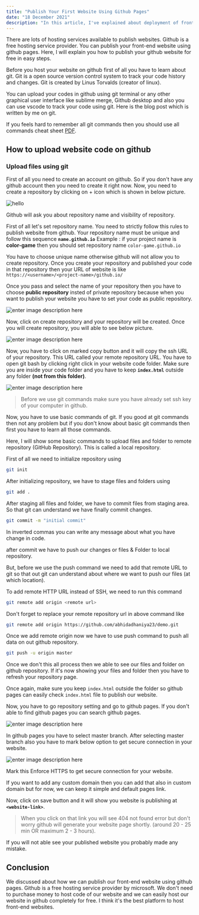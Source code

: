 ```yaml
---
title: "Publish Your First Website Using Github Pages"
date: "18 December 2021"
description: "In this article, I've explained about deployment of front-end websites with proper configuration of Github Pages."
---
```


There are lots of hosting services available to publish websites.
Github is a free hosting service provider. You can publish your front-end website using github pages.
Here, I will explain you how to publish your github website for free in easy steps.

Before you host your website on github first of all you have to learn about git. Git is a open source version control system to track your code history and changes. Git is created by Linus Torvalds (creator of linux).

You can upload your codes in github using git terminal or any other graphical user interface like sublime merge, Github desktop and also you can use vscode to track your code using git.
Here is the blog post which is written by me on git.

If you feels hard to remember all git commands then you should use all commands cheat sheet [PDF](https://education.github.com/git-cheat-sheet-education.pdf).

## How to upload website code on github

### Upload files using git

First of all you need to create an account on github. So if you don't have any github account then you need to create it right now.
Now, you need to create a repository by clicking on + icon which is shown in below picture.

![hello](https://encrypted-tbn0.gstatic.com/images?q=tbn:ANd9GcRI7_O92CTZznLf0MDTVh3Y0P2npYc50rs3GQ&usqp=CAU)

Github will ask you about repository name and visibility of repository.

First of all let's set repository name. You need to strictly follow this rules to publish website from github.
Your repository name must be unique and follow this sequence **`name.github.io`**
Example : if your project name is **color-game** then you should set repository name `color-game.github.io`

You have to choose unique name otherwise github will not allow you to create repository. Once you create your repository and published your code in that repository then your URL of website is like `https://<username>/<project-name>/github.io/`

Once you pass and select the name of your repository then you have to choose **public repository** insted of private repository because when you want to publish your website you have to set your code as public repository.

![enter image description here](https://developers.sap.com/tutorials/webide-github-create-git-repo/_jcr_content.github-proxy.1563441917.file/p2_4.png)

Now, click on create repository and your repository will be created. Once you will create repository, you will able to see below picture.

![enter image description here](https://curriculum-content.s3.amazonaws.com/web-development/enough-git-for-learn-co/github_quick_setup.png)

Now, you have to click on marked copy button and it will copy the ssh URL of your repository. This URL called your remote repository URL.
You have to open git bash by clicking right click in your website code folder. Make sure you are inside your code folder and you have to keep **`index.html`** outside any folder **(not from this folder)**.

![enter image description here](https://i.stack.imgur.com/7BI04.png)

> Before we use git commands make sure you have already set ssh key of your computer in github.

Now, you have to use basic commands of git. If you good at git commands then not any problem but if you don't know about basic git commands then first you have to learn all those commands.

Here, I will show some basic commands to upload files and folder to remote repository (GitHub Repository). This is called a local repository.

First of all we need to initialize repository using

```bash
git init
```

After initializing repository, we have to stage files and folders using

```bash
git add .
```

After staging all files and folder, we have to commit files from staging area. So that git can understand we have finally commit changes.

```bash
git commit -m "initial commit"
```

In inverted commas you can write any message about what you have change in code.

after commit we have to push our changes or files & Folder to local repository.

But, before we use the push command we need to add that remote URL to git so that out git can understand about where we want to push our files (at which location).

To add remote HTTP URL instead of SSH, we need to run this command

```bash
git remote add origin <remote url>
```

Don't forget to replace your remote repository url in above command like

```bash
git remote add origin https://github.com/abhidadhaniya23/demo.git
```

Once we add remote origin now we have to use push command to push all data on out github repository.

```bash
git push -u origin master
```

Once we don't this all process then we able to see our files and folder on github repository. If it's now showing your files and folder then you have to refresh your repository page.

Once again, make sure you keep `index.html` outside the folder so github pages can easily check `index.html` file to publish our website.

Now, you have to go repository setting and go to github pages. If you don't able to find github pages you can search github pages.

![enter image description here](https://i.stack.imgur.com/4upKT.png)

In github pages you have to select master branch. After selecting master branch also you have to mark below option to get secure connection in your website.

![enter image description here](https://docs.github.com/assets/images/help/pages/enforce-https-checkbox.png)

Mark this Enforce HTTPS to get secure connection for your website.

If you want to add any custom domain then you can add that also in custom domain but for now, we can keep it simple and default pages link.

Now, click on save button and it will show you website is publishing at **`<website-link>`**.

> When you click on that link you will see 404 not found error but don't worry github will generate your website page shortly. (around 20 - 25 min OR maximum 2 - 3 hours).

If you will not able see your published website you probably made any mistake.

## Conclusion

We discussed about how we can publish our front-end website using github pages. Github is a free hosting service provider by microsoft. We don't need to purchase money to host code of our website and we can easily host our website in github completely for free. I think it's the best platform to host front-end websites.
